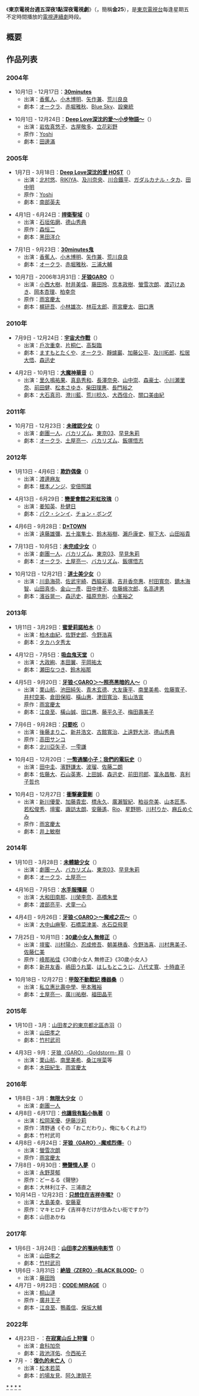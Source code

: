 {{noteTA
|G1=JP}}
《'''東京電視台週五深夜1點深夜電視劇'''》（{{lang|ja|テレビ東京土曜未明の深夜ドラマ}}，簡稱'''金25'''），是[[東京電視台|東京電視台]]每逢星期五不定時間播放的[[電視連續劇|電視連續劇]]時段。

== 概要 ==

==作品列表 ==
=== 2004年 ===
*10月1日 - 12月17日：'''[[30minutes|30minutes]]''' 
**出演：[[香蕉人_(搞笑組合)|香蕉人]]、[[小木博明|小木博明]]、[[矢作兼|矢作兼]]、[[荒川良良|荒川良良]]
**劇本：[[オークラ|オークラ]]、[[赤堀雅秋|赤堀雅秋]]、[[Blue_Sky|Blue Sky]]、[[設樂統|設樂統]]

*10月1日 - 12月24日：'''[[Deep_Love深沈的愛|Deep Love深沈的愛〜小步物語〜]]'''（{{lang|ja|Deep Love 〜アユの物語〜}}）
**出演：[[岩佐真悠子|岩佐真悠子]]、[[古屋敬多|古屋敬多]]、[[立花彩野|立花彩野]]
**原作：[[Yoshi|Yoshi]]
**劇本：[[田邊滿|田邊滿]]

=== 2005年 ===
*1月7日 - 3月18日：'''[[Deep_Love深沈的愛|Deep Love深沈的愛 HOST]]'''（{{lang|ja|Deep Love ホス}}）
**出演：[[北村悠|北村悠]]、[[RIKIYA|RIKIYA]]、[[及川奈央|及川奈央]]、[[川合鐵平|川合鐵平]]、[[ガダルカナル・タカ|ガダルカナル・タカ]]、[[田中明|田中明]]
**原作：[[Yoshi|Yoshi]] 	
**劇本：[[南部英夫|南部英夫]]

*4月1日 - 6月24日：'''[[捍衛聖域|捍衛聖域]]'''（{{lang|ja|ホーリーランド}}）
**出演：[[石垣佑磨|石垣佑磨]]、[[德山秀典|德山秀典]]
**原作：[[森恒二|森恒二]]
**劇本：[[黑田洋介|黑田洋介]]

*7月1日 - 9月23日：'''[[30minutes鬼|30minutes鬼]]'''
**出演：[[香蕉人_(搞笑組合)|香蕉人]]、[[小木博明|小木博明]]、[[矢作兼|矢作兼]]、[[荒川良良|荒川良良]]
**劇本：[[オークラ|オークラ]]、[[赤堀雅秋|赤堀雅秋]]、[[三浦大輔|三浦大輔]]

*10月7日 - 2006年3月31日：'''[[牙狼GARO|牙狼GARO]]'''（{{lang|ja|牙狼-GARO-}}）
**出演：[[小西大樹|小西大樹]]、[[肘井美佳|肘井美佳]]、[[藤田玲|藤田玲]]、[[京本政樹|京本政樹]]、[[螢雪次朗|螢雪次朗]]、[[渡辺けあき|渡辺けあき]]、[[岡本杏理|岡本杏理]]、[[柏幸奈|柏幸奈]]
**原作：[[雨宮慶太|雨宮慶太]]
**劇本：[[梶研吾|梶研吾]]、[[小林雄次|小林雄次]]、[[林荘太郎|林荘太郎]]、[[雨宮慶太|雨宮慶太]]、[[田口惠|田口惠]]

=== 2010年 ===
*7月9日 - 12月24日：'''[[宇宙犬作戰|宇宙犬作戰]]'''（{{lang|ja|宇宙犬作戦}}）
**出演：[[戶次重幸|戶次重幸]]、[[片桐仁|片桐仁]]、[[高梨臨|高梨臨]]
**劇本：[[ますもとたくや|ますもとたくや]]、[[オークラ|オークラ]]、[[靜爐巖|靜爐巖]]、[[加藤公平|加藤公平]]、[[及川拓郎|及川拓郎]]、[[松居大悟|松居大悟]]、[[森迅史|森迅史]]

*4月2日 - 10月1日：'''[[大魔神華音|大魔神華音]]'''（{{lang|ja|大魔神カノン}}）
**出演：[[里久鳴祐果|里久鳴祐果]]、[[真島秀和|真島秀和]]、[[長澤奈央|長澤奈央]]、[[山中崇|山中崇]]、[[森豪士|森豪士]]、[[小川瀬里奈|小川瀬里奈]]、[[前田健|前田健]]、[[松本さゆき|松本さゆき]]、[[柴田理惠|柴田理惠]]、[[長門裕之|長門裕之]]
**劇本：[[大石真司|大石真司]]、[[澄川藍|澄川藍]]、[[荒川稔久|荒川稔久]]、[[大西信介|大西信介]]、[[關口美由紀|關口美由紀]]

=== 2011年 ===
*10月7日 - 12月23日：'''[[未確認少女|未確認少女]]'''（{{lang|ja|ウレロ☆未確認少女}}）
**出演：[[劇團一人|劇團一人]]、[[バカリズム|バカリズム]]、[[東京03|東京03]]、[[早見朱莉|早見朱莉]]
**劇本：[[オークラ|オークラ]]、[[土屋亮一|土屋亮一]]、[[バカリズム|バカリズム]]、[[飯塚悟志|飯塚悟志]]

=== 2012年 ===
*1月13日 - 4月6日：'''[[欺詐偶像|欺詐偶像]]'''（{{lang|ja|さばドル}}）
**出演：[[渡邊麻友|渡邊麻友]]
**劇本：[[根本ノンジ|根本ノンジ]]、[[安倍照雄|安倍照雄]]

*4月13日 - 6月29日：'''[[戀愛會館之彩虹玫瑰|戀愛會館之彩虹玫瑰]]'''（{{lang|ja|恋するメゾン。〜Rainbow Rose〜}}）
**出演：[[姜知英|姜知英]]、[[Supernova|朴健日]]
**劇本：[[パク・シンイ|パク・シンイ]]、[[チョン・ボング|チョン・ボング]]

*4月6日 - 9月28日：'''[[D×TOWN|D×TOWN]]'''
**出演：[[遠藤雄彌|遠藤雄彌]]、[[五十嵐隼士|五十嵐隼士]]、[[鈴木裕樹|鈴木裕樹]]、[[瀨戶康史|瀨戶康史]]、[[柳下大|柳下大]]、[[山田裕貴|山田裕貴]]

*7月13日 - 10月5日：'''[[未確認少女|未完成少女]]'''（{{lang|ja|ウレロ☆未完成少女}}）
**出演：[[劇團一人|劇團一人]]、[[バカリズム|バカリズム]]、[[東京03|東京03]]、[[早見朱莉|早見朱莉]]
**劇本：[[オークラ|オークラ]]、[[土屋亮一|土屋亮一]]、[[バカリズム|バカリズム]]、[[飯塚悟志|飯塚悟志]]

*10月12日 - 12月21日：<strong>[[道士美少女|道士美少女]]</strong>（{{lang|ja|好好!キョンシーガール〜東京電視台戦記〜}}）
**出演：[[川島海荷|川島海荷]]、[[佐武宇綺|佐武宇綺]]、[[西脇彩華|西脇彩華]]、[[吉井香奈惠|吉井香奈惠]]、[[村田寬奈|村田寬奈]]、[[鏑木海智|鏑木海智]]、[[山田真歩|山田真歩]]、[[金山一彥|金山一彥]]、[[田中律子|田中律子]]、[[佐藤蛾次郎|佐藤蛾次郎]]、[[名高達男|名高達男]]
**劇本：[[濱谷晃一|濱谷晃一]]、[[森迅史|森迅史]]、[[福原充則|福原充則]]、[[小峯裕之|小峯裕之]]

=== 2013年 ===
*1月11日 - 3月29日：'''[[蜜愛莉諾柏木|蜜愛莉諾柏木]]'''（{{lang|ja|ミエリーノ柏木}}）
**出演：[[柏木由紀|柏木由紀]]、[[佐野史郎|佐野史郎]]、[[今野浩喜|今野浩喜]]
**劇本：[[タカハタ秀太|タカハタ秀太]]

*4月12日 - 7月5日：'''[[吸血鬼天堂|吸血鬼天堂]]'''（{{lang|ja|ヴァンパイア・ヘヴン}}）
**出演：[[大政絢|大政絢]]、[[本田翼|本田翼]]、[[平岡祐太|平岡祐太]]
**劇本：[[瀬田なつき|瀬田なつき]]、[[鈴木裕那|鈴木裕那]]

*4月5日 - 9月20日：'''[[牙狼＜GARO＞～照亮黑暗的人～|牙狼＜GARO＞～照亮黑暗的人～]]'''（{{lang|ja|牙狼-GARO- 〜闇を照らす者〜}}）
**出演：[[栗山航|栗山航]]、[[池田純矢|池田純矢]]、[[青木玄德|青木玄德]]、[[大友康平|大友康平]]、[[南里美希|南里美希]]、[[佐藤寬子|佐藤寬子]]、[[井村空美|井村空美]]、[[倉田保昭|倉田保昭]]、[[橫山惠|橫山惠]]、[[津田寬治|津田寬治]]、[[影山浩宣|影山浩宣]]
**原作：[[雨宮慶太|雨宮慶太]]
**劇本：[[江良至|江良至]]、[[橫山誠|橫山誠]]、[[田口惠|田口惠]]、[[藤平久子|藤平久子]]、[[梅田壽美子|梅田壽美子]]

*7月6日 - 9月28日：'''[[只要吃|只要吃]]'''（{{lang|ja|たべるダケ}}）
**出演：[[後藤まりこ|後藤まりこ]]、[[新井浩文|新井浩文]]、[[古館寬治|古館寬治]]、[[上遠野大洸|上遠野大洸]]、[[德山秀典|德山秀典]]
**原作：[[高田サンコ|高田サンコ]]
**劇本：[[北川亞矢子|北川亞矢子]]、[[一雫謙|一雫謙]]

*10月4日 - 12月20日：'''[[一幣通關小子：我們的電玩史|一幣通關小子：我們的電玩史]]'''（{{lang|ja|ノーコン・キッド 〜ぼくらのゲーム史〜}}）
**出演：[[田中圭|田中圭]]、[[濱野謙太|濱野謙太]]、[[波瑠|波瑠]]、[[佐藤二朗|佐藤二朗]]
**劇本：[[佐藤大|佐藤大]]、[[石山英憲|石山英憲]]、[[上田誠|上田誠]]、[[森迅史|森迅史]]、[[前田司郎|前田司郎]]、[[富永昌敬|富永昌敬]]、[[真利子哲也|真利子哲也]]

*10月4日 - 12月27日：'''[[衝撃豪雷剛|衝撃豪雷剛]]'''（{{lang|ja|衝撃ゴウライガン!!}}）
**出演：[[新川優愛|新川優愛]]、[[加藤貴宏|加藤貴宏]]、[[標永久|標永久]]、[[廣瀨智紀|廣瀨智紀]]、[[粕谷奈美|粕谷奈美]]、[[山本匠馬|山本匠馬]]、[[若松俊秀|若松俊秀]]、[[壇蜜|壇蜜]]、[[諏訪太朗|諏訪太朗]]、[[安藤遙|安藤遙]]、[[Rio_(AV女優)|Rio]]、[[星野明|星野明]]、[[川村りか|川村りか]]、[[麻丘めぐみ|麻丘めぐみ]]
**原作：[[雨宮慶太|雨宮慶太]]
**劇本：[[井上敏樹|井上敏樹]]

=== 2014年 ===
*1月10日 - 3月28日：'''[[未確認少女|未體驗少女]]'''（{{lang|ja|ウレロ☆未体験少女}}）
**出演：[[劇團一人|劇團一人]]、[[バカリズム|バカリズム]]、[[東京03|東京03]]、[[早見朱莉|早見朱莉]]
**劇本：[[オークラ|オークラ]]、[[土屋亮一|土屋亮一]]

*4月16日 - 7月5日：'''[[水手服殭屍|水手服殭屍]]'''（{{lang|ja|セーラーゾンビ}}）
**出演：[[大和田南那|大和田南那]]、[[川榮李奈|川榮李奈]]、[[高橋朱里|高橋朱里]]
**劇本：[[渡部亮平|渡部亮平]]、[[犬童一心|犬童一心]]

*4月4日 - 9月26日：'''[[牙狼＜GARO＞～魔戒之花～|牙狼＜GARO＞～魔戒之花～]]'''（{{lang|ja|牙狼-GARO- 〜魔戒ノ花〜}}）
**出演：[[大中山麻聖|大中山麻聖]]、[[石橋菜津美|石橋菜津美]]、[[水石亞飛夢|水石亞飛夢]]

*7月25日 - 10月11日：'''[[30歲小女人_無修正|30歲小女人 無修正]]'''（{{lang|ja|アラサーちゃん 無修正}}）
**出演：[[壇蜜|壇蜜]]、[[川村陽介|川村陽介]]、[[忍成修吾|忍成修吾]]、[[朝美穗香|朝美穗香]]、[[今野浩喜|今野浩喜]]、[[川村惠美子|川村惠美子]]、[[佐藤仁美|佐藤仁美]]
**原作：[[峰那祐佳|峰那祐佳]]《30歲小女人 無修正》《30歲小女人》
**劇本：[[新井友香|新井友香]]、[[嶋田うれ葉|嶋田うれ葉]]、[[はしもとこうじ|はしもとこうじ]]、[[八代丈寬|八代丈寬]]、[[十時直子|十時直子]]

* 10月18日 - 12月27日：'''[[甲殻不動戰記_機器桑|甲殻不動戰記 機器桑]]'''（{{lang|ja|甲殻不動戦記 ロボサン}}）
** 出演：[[私立惠比壽中學|私立惠比壽中學]]、[[甲本雅裕|甲本雅裕]]
** 劇本：[[土屋亮一|土屋亮一]]、[[廣川祐樹|廣川祐樹]]、[[福田晶平|福田晶平]]

=== 2015年 ===
*1月10日 - 3月：[[東京都北區赤羽|山田孝之的東京都北區赤羽]]（{{lang|ja|山田孝之の東京都北区赤羽}}）
**出演：[[山田孝之|山田孝之]]
**劇本：[[竹村武司|竹村武司]]

*4月3日 - 9月：[[牙狼〈GARO〉-Goldstorm-_翔|牙狼〈GARO〉-Goldstorm- 翔]]（{{lang|ja|牙狼〈GARO〉-GOLD STORM- 翔}}）
**出演：[[栗山航|栗山航]]、[[南里美希|南里美希]]、[[桑江咲菜|桑江咲菜]]等
**劇本：[[木田紀生|木田紀生]]、[[雨宮慶太|雨宮慶太]]

=== 2016年 ===
*1月8日 - 3月：'''[[無限大少女|無限大少女]]'''（{{lang|ja|ウレロ☆無限大少女}}）
**出演：[[劇團一人|劇團一人]]
*4月8日 - 6月17日：'''[[也讓我有點小執著|也讓我有點小執著]]'''（{{lang|ja|その「おこだわり」、私にもくれよ!!}}）
**出演：[[松岡茉優|松岡茉優]]、[[伊藤沙莉|伊藤沙莉]]
**原作：清野通《その「おこだわり」、俺にもくれよ!!》
**劇本：竹村武司
*4月8日 - 6月24日：'''[[牙狼〈GARO〉-魔戒烈傳-|牙狼〈GARO〉-魔戒烈傳-]]'''（{{lang|ja|牙狼〈GARO〉-魔戒烈伝-}}）
**出演：[[螢雪次朗|螢雪次朗]]
**原作：[[雨宮慶太|雨宮慶太]]
*7月8日 - 9月30日：'''[[戀聲情人夢|戀聲情人夢]]'''（{{lang|ja|こえ恋}}）
**出演：[[永野芽郁|永野芽郁]]
**原作：どーるる《聲戀》
**劇本：大林利江子、三浦直之
*10月14日 - 12月23日：'''[[只想住在吉祥寺嗎?|只想住在吉祥寺嗎?]]'''（{{lang|ja|吉祥寺だけが住みたい街ですか?}}）
**出演：[[大島美幸|大島美幸]]、[[安藤夏|安藤夏]]
**原作：マキヒロチ《吉祥寺だけが住みたい街ですか?》
**劇本：山田あかね

=== 2017年 ===
*1月6日 - 3月24日：'''[[山田孝之的戛纳电影节|山田孝之的戛纳电影节]]'''（{{lang|ja|山田孝之のカンヌ映画祭}}）
**出演：[[山田孝之|山田孝之]]
**劇本：[[竹村武司|竹村武司]]
*1月6日 - 3月31日：'''[[絶狼〈ZERO〉-BLACK_BLOOD-|絶狼〈ZERO〉-BLACK BLOOD-]]'''（{{lang|ja|絶狼〈ZERO〉 -DRAGON BLOOD-}}）
** 出演：[[藤田玲|藤田玲]]
*4月7日 - 9月23日：'''[[CODE:MIRAGE|CODE:MIRAGE]]'''（{{lang|ja|コードネームミラージュ}}）
** 出演：[[桐山漣|桐山漣]]
**原作 - [[廣井王子|廣井王子]]
**劇本 - [[江良至|江良至]]、[[鴨義信|鴨義信]]、[[保坂大輔|保坂大輔]]

=== 2022年 ===
*4月23日 - ：'''[[在寂寞山丘上狩獵|在寂寞山丘上狩獵]]'''（{{lang|ja|寂しい丘で狩りをする}}）
**出演：[[倉科加奈|倉科加奈]]
**劇本：[[政池洋佑|政池洋佑]]、[[今西祐子|今西祐子]]
*7月 - ：'''[[復仇的未亡人|復仇的未亡人]]'''（{{lang|ja|復讐の未亡人}}）
**出演：[[松本若菜|松本若菜]]
**劇本：[[的場友見|的場友見]]、[[阿久津朋子|阿久津朋子]]

{{東京電視台週五深夜1點深夜電視劇}}
{{東京電視台電視劇集}}

[[Category:東京電視台週五深夜1點深夜電視劇|*]]
[[Category:東京電視台深夜劇集|*]]
[[Category:日本電視台電視劇列表|*]]
[[Category:日本電視劇播放時段|*]]